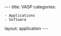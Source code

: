 ---
title: VASP
categories:
 - Applications
 - Software

layout: application
---
{{Applications

|name=VASP
|platform=Legion
|version=5.4.1, 5.4.4
|short=VAMP/VASP is a package for performing ab-initio quantum-mechanical molecular dynamics (MD) using pseudo-potentials and a plane wave basis set. 
|about=__NOTOC__
Most VASP resources require us to have proof that you have a license before we can make them available to you. When you request access you need to send us the name and email of the main VASP license holder along with the license number. We will then ask VASP if we can add you, and on confirmation can do so. We will add you to the legvasp reserved application group.

Although centrally available versions of VASP 5.x exist, we recognise that many users will wish to compile their own copies for optimisation or integration of externally developed modules. 

If you do not have a VASP license, please contact http://vasp.at for information on how to obtain one.

==Compiled Versions==

Currently available is version 5.4.4, runnable using the default modules on the system (built with Intel 2017 update 1 compilers including MKL, and Intel MPI). The executables are

* vasp_gam - optimised for gamma point calculations only
* vasp_std - standard version
* vasp_ncl - for non-collinear magnetic structure and/or spin-orbit coupling calculations

|script-title=Example script for centrally installed versions
|script-intro=Type <code>module avail vasp</code> to see all available modules. Type <code>module show <modulename></code> to see what prerequisites those modules have and the environment variables they set up.
|script=
<nowiki>
#!/bin/bash -l

# Batch script to run an MPI parallel job on Legion with the upgraded software
# stack under SGE with Intel MPI.

# 1. Force bash as the executing shell.
#$ -S /bin/bash

# 2. Request wallclock time (format hours:minutes:seconds).
#$ -l h_rt=02:00:00

# 3. Request RAM per process.
#$ -l mem=1G

# 4. Request TMPDIR space per node (default is 10 GB)
#$ -l tmpfs=10G

# 5. Set the name of the job.
#$ -N vasptest

# 6. Select the MPI parallel environment and number of processes.
#$ -pe mpi 12

# 7. Set the Current Working Directory
#$ -cwd

# 8. Load the correct modules for this version of VASP. This also outputs some information about
# what you have loaded and the source dir - you can remove those lines if you wish.
module load vasp/5.4.4-18apr2017/intel-2017-update1
module list
echo "VASP_SRC_DIR: "$VASP_SRC_DIR

# 9. Run our MPI job. GERun is a wrapper that launches MPI jobs on Legion.
gerun vasp_std > vasp_output.$JOB_ID
</nowiki>
|script-path=
|script-notes=

==Building your own VASP==

You may also install your own copy of VASP in your home if you have access to the source, and we provide a simple [https://github.com/UCL-RITS/rcps-buildscripts/blob/master/vasp_individual_install build script on Github] (tested with VASP 5.4.4, no patches). You need to download the VASP source code and then you can run the script following the instructions at the top.

To build VASP 5.3.5, have a look at [https://software.intel.com/en-us/articles/building-vasp-with-intel-mkl-and-intel-compilers Intel's guide to building VASP for Xeon processors] and also read [[Compiling]]. You don't need to source any Intel compiler files as the module sets up the environment variables for you.


}}